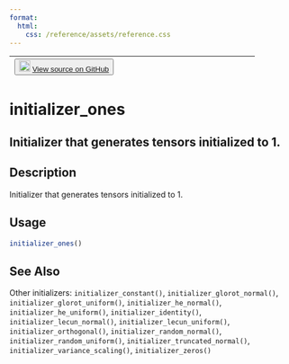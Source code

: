 ```yaml
---
format:
  html:
    css: /reference/assets/reference.css
---
```


| <button class="button"> ![](/reference/assets/GitHub-Mark-32px.png){width="20"} [View source on GitHub](https://github.com/rstudio/keras//blob/main/R/initializers.R#L17) </button> |
|:------------------------------:|:--------------------------------------:|

# initializer_ones

## Initializer that generates tensors initialized to 1.

## Description
Initializer that generates tensors initialized to 1. 


## Usage
```r
initializer_ones() 
```







## See Also
Other initializers:  `initializer_constant()`, `initializer_glorot_normal()`, `initializer_glorot_uniform()`, `initializer_he_normal()`, `initializer_he_uniform()`, `initializer_identity()`, `initializer_lecun_normal()`, `initializer_lecun_uniform()`, `initializer_orthogonal()`, `initializer_random_normal()`, `initializer_random_uniform()`, `initializer_truncated_normal()`, `initializer_variance_scaling()`, `initializer_zeros()`


